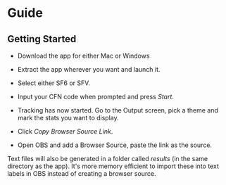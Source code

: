 
# Guide
## Getting Started
- Download the app for either Mac or Windows
  <DownloadButton transition:persist/>

- Extract the app wherever you want and launch it. 
- Select either SF6 or SFV.
- Input your CFN code when prompted and press *Start*.
- Tracking has now started. Go to the Output screen, pick a theme and mark the stats you want to display. 
- Click *Copy Browser Source Link*.
- Open OBS and add a Browser Source, paste the link as the source.

Text files will also be generated in a folder called *results* (in the same directory as the app). It's more memory efficient to import these into text labels in OBS instead of creating a browser source.
